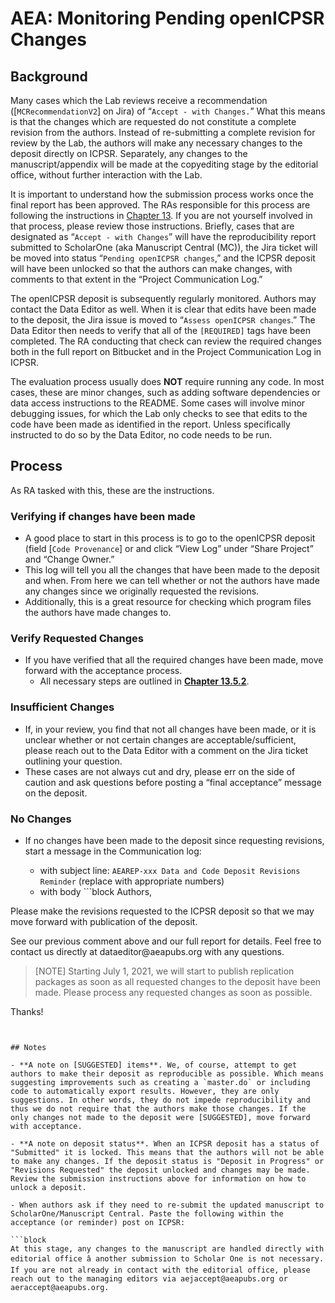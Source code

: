 # AEA: Monitoring Pending openICPSR Changes

## Background

Many cases which the Lab reviews receive a recommendation ([`MCRecommendationV2`] on Jira) of "`Accept - with Changes.`" What this means is that the changes which are requested do not constitute a complete revision from the authors. Instead of re-submitting a complete revision for review by the Lab, the authors will make any necessary changes to the deposit directly on ICPSR. Separately, any changes to the manuscript/appendix will be made at the copyediting stage by the editorial office, without further interaction with the Lab.

It is important to understand how the submission process works once the final report has been approved. The RAs responsible for this process are following the instructions in [Chapter 13](aea-interfacing-with-the-journal-management-system.html). If you are not yourself involved in that process, please review those instructions. Briefly, cases that are designated as "`Accept - with Changes`" will have the reproducibility report submitted to ScholarOne (aka Manuscript Central (MC)), the Jira ticket will be moved into status "`Pending openICPSR changes`," and the ICPSR deposit will have been unlocked so that the authors can make changes, with comments to that extent in the "Project Communication Log." 

The openICPSR deposit is subsequently regularly monitored. Authors may contact the Data Editor as well. When it is clear that edits have been made to the deposit, the Jira issue is moved to "`Assess openICPSR changes`." The Data Editor then needs to verify that all of the `[REQUIRED]` tags have been completed. The RA conducting that check can review the required changes both in the full report on Bitbucket and in the Project Communication Log in ICPSR. 

The evaluation process usually does **NOT** require running any code. In most cases, these are minor changes, such as adding software dependencies or data access instructions to the README. Some cases will involve minor debugging issues, for which the Lab  only checks to see that edits to the code have been made as identified in the report. Unless specifically instructed to do so by the Data Editor, no code needs to be run.

## Process

As RA tasked with this, these are the instructions.

### Verifying if changes have been made

- A good place to start in this process is to go to the openICPSR deposit (field [`Code Provenance`] or  and click "View Log" under "Share Project" and "Change Owner." 
- This log will tell you all the changes that have been made to the deposit and when. From here we can tell whether or not the authors have made any changes since we originally requested the revisions. 
- Additionally, this is a great resource for checking which program files the authors have made changes to. 

### Verify Requested Changes

- If you have verified that all the required changes have been made, move forward with the acceptance process. 
  - All necessary steps are outlined in [**Chapter 13.5.2**](aea-interfacing-with-the-journal-management-system.html#for-accept). 


### Insufficient Changes

- If, in your review, you find that not all changes have been made, or it is unclear whether or not certain changes are acceptable/sufficient, please reach out to the Data Editor with a comment on the Jira ticket outlining your question. 
- These cases are not always cut and dry, please err on the side of caution and ask questions before posting a "final acceptance" message on the deposit.

### No Changes

- If no changes have been made to the deposit since requesting revisions, start a message in the Communication log:

    - with subject line: `AEAREP-xxx Data and Code Deposit Revisions Reminder` (replace with appropriate numbers)
    - with body
```{block, type="bbox"}
Authors,

Please make the revisions requested to the ICPSR deposit so that we may move forward with publication of the deposit.

See our previous comment above and our full report for details. Feel free to contact us directly at dataeditor@aeapubs.org with any questions.


> [NOTE] Starting July 1, 2021, we will start to publish replication packages as soon as all requested changes to the deposit have been made. Please process any requested changes as soon as possible.

Thanks!
```


## Notes

- **A note on [SUGGESTED] items**. We, of course, attempt to get authors to make their deposit as reproducible as possible. Which means suggesting improvements such as creating a `master.do` or including code to automatically export results. However, they are only suggestions. In other words, they do not impede reproducibility and thus we do not require that the authors make those changes. If the only changes not made to the deposit were [SUGGESTED], move forward with acceptance. 

- **A note on deposit status**. When an ICPSR deposit has a status of "Submitted" it is locked. This means that the authors will not be able to make any changes. If the deposit status is "Deposit in Progress" or "Revisions Requested" the deposit unlocked and changes may be made. Review the submission instructions above for information on how to unlock a deposit. 

- When authors ask if they need to re-submit the updated manuscript to ScholarOne/Manuscript Central. Paste the following within the acceptance (or reminder) post on ICPSR:

```{block, type="bbox"}
At this stage, any changes to the manuscript are handled directly with editorial office â another submission to Scholar One is not necessary. If you are not already in contact with the editorial office, please reach out to the managing editors via aejaccept@aeapubs.org or aeraccept@aeapubs.org.
```
